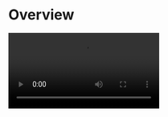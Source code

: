 
# Overview

<Video src="https://www.youtube.com/embed/mEg32GyIqgI"/>

### What is the Call Kit

<CallKit_Overview_BasicDescription/>


## When do you need the Call Kit

<CallKit_Whentouse/>

To finest-grained build a call app, you may try our [Video Call SDK](!ExpressVideoSDK-OverView/OverView) to make full customization.

## Embedded features

<CallKit_Overview_EmbededFeatures/>

## Recommended resources


<CardGroup cols={2}>
  <Card title="To implement a basic call swiftly, follow the steps:">
	  <Button primary-color="NavyBlue" target="_self" href="./quick-start">QUICK START</Button>
  </Card>
  <Card title="To implement a call with call invitation, follow the steps:">
    <Button primary-color="NavyBlue" target="_self" href="./03-Quick%20start%20(with%20call%20invitation).mdx">QUICK START (with call invitation)</Button>
  </Card>
  <Card title="To configure prebuilt UI for a custom experience:">
	  <Button primary-color="NavyBlue" target="_self" href="./04-Calling config/01-Overview.mdx">Custom Prebuilt UI</Button>
  </Card>
  <Card title="To get the Sample Code:">
	  <Button primary-color="NavyBlue" target="_blank" href="https://github.com/ZEGOCLOUD/zego_uikit_prebuilt_call_example_android">SAMPLE CODE</Button>
  </Card>
</CardGroup>
